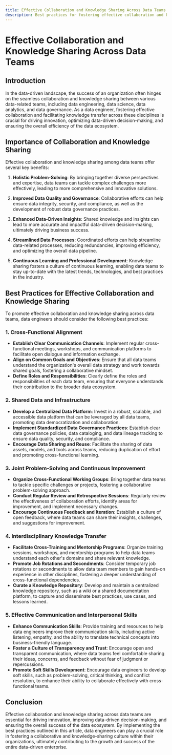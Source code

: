 ```yaml
---
title: Effective Collaboration and Knowledge Sharing Across Data Teams
description: Best practices for fostering effective collaboration and knowledge sharing between data engineering, data science, and other data-related teams
---
```


# Effective Collaboration and Knowledge Sharing Across Data Teams

## Introduction

In the data-driven landscape, the success of an organization often hinges on the seamless collaboration and knowledge sharing between various data-related teams, including data engineering, data science, data analytics, and data governance. As a data engineer, fostering effective collaboration and facilitating knowledge transfer across these disciplines is crucial for driving innovation, optimizing data-driven decision-making, and ensuring the overall efficiency of the data ecosystem.

## Importance of Collaboration and Knowledge Sharing

Effective collaboration and knowledge sharing among data teams offer several key benefits:

1. **Holistic Problem-Solving**: By bringing together diverse perspectives and expertise, data teams can tackle complex challenges more effectively, leading to more comprehensive and innovative solutions.

2. **Improved Data Quality and Governance**: Collaborative efforts can help ensure data integrity, security, and compliance, as well as the development of robust data governance practices.

3. **Enhanced Data-Driven Insights**: Shared knowledge and insights can lead to more accurate and impactful data-driven decision-making, ultimately driving business success.

4. **Streamlined Data Processes**: Coordinated efforts can help streamline data-related processes, reducing redundancies, improving efficiency, and optimizing the overall data pipeline.

5. **Continuous Learning and Professional Development**: Knowledge sharing fosters a culture of continuous learning, enabling data teams to stay up-to-date with the latest trends, technologies, and best practices in the industry.

## Best Practices for Effective Collaboration and Knowledge Sharing

To promote effective collaboration and knowledge sharing across data teams, data engineers should consider the following best practices:

### 1. Cross-Functional Alignment

- **Establish Clear Communication Channels**: Implement regular cross-functional meetings, workshops, and communication platforms to facilitate open dialogue and information exchange.
- **Align on Common Goals and Objectives**: Ensure that all data teams understand the organization's overall data strategy and work towards shared goals, fostering a collaborative mindset.
- **Define Roles and Responsibilities**: Clearly define the roles and responsibilities of each data team, ensuring that everyone understands their contribution to the broader data ecosystem.

### 2. Shared Data and Infrastructure

- **Develop a Centralized Data Platform**: Invest in a robust, scalable, and accessible data platform that can be leveraged by all data teams, promoting data democratization and collaboration.
- **Implement Standardized Data Governance Practices**: Establish clear data governance policies, data cataloging, and data lineage tracking to ensure data quality, security, and compliance.
- **Encourage Data Sharing and Reuse**: Facilitate the sharing of data assets, models, and tools across teams, reducing duplication of effort and promoting cross-functional learning.

### 3. Joint Problem-Solving and Continuous Improvement

- **Organize Cross-Functional Working Groups**: Bring together data teams to tackle specific challenges or projects, fostering a collaborative problem-solving approach.
- **Conduct Regular Review and Retrospective Sessions**: Regularly review the effectiveness of collaboration efforts, identify areas for improvement, and implement necessary changes.
- **Encourage Continuous Feedback and Iteration**: Establish a culture of open feedback, where data teams can share their insights, challenges, and suggestions for improvement.

### 4. Interdisciplinary Knowledge Transfer

- **Facilitate Cross-Training and Mentorship Programs**: Organize training sessions, workshops, and mentorship programs to help data teams understand each other's domains and share relevant knowledge.
- **Promote Job Rotations and Secondments**: Consider temporary job rotations or secondments to allow data team members to gain hands-on experience in other disciplines, fostering a deeper understanding of cross-functional dependencies.
- **Curate a Knowledge Repository**: Develop and maintain a centralized knowledge repository, such as a wiki or a shared documentation platform, to capture and disseminate best practices, use cases, and lessons learned.

### 5. Effective Communication and Interpersonal Skills

- **Enhance Communication Skills**: Provide training and resources to help data engineers improve their communication skills, including active listening, empathy, and the ability to translate technical concepts into business-friendly language.
- **Foster a Culture of Transparency and Trust**: Encourage open and transparent communication, where data teams feel comfortable sharing their ideas, concerns, and feedback without fear of judgment or repercussions.
- **Promote Soft Skills Development**: Encourage data engineers to develop soft skills, such as problem-solving, critical thinking, and conflict resolution, to enhance their ability to collaborate effectively with cross-functional teams.

## Conclusion

Effective collaboration and knowledge sharing across data teams are essential for driving innovation, improving data-driven decision-making, and ensuring the overall success of the data ecosystem. By implementing the best practices outlined in this article, data engineers can play a crucial role in fostering a collaborative and knowledge-sharing culture within their organizations, ultimately contributing to the growth and success of the entire data-driven enterprise.